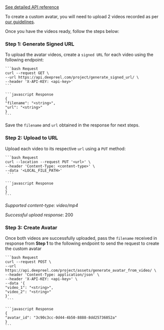 [See detailed API reference](/api-reference/avatar/generate-signed-url)

To create a custom avatar, you will need to upload 2 videos recorded as per [our guidelines](https://deepreel.notion.site/Create-Your-Own-DeepReel-Avatar-2ef80e263deb4d84a1733cbb9ca00eab).

Once you have the videos ready, follow the steps below:

### Step 1: Generate Signed URL

To upload the avatar videos, create a `signed URL` for each video using the following endpoint:

<CodeGroup>

    ```bash Request
    curl --request GET \
    --url https://api.deepreel.com/project/generate_signed_url/ \
    --header 'X-API-KEY: <api-key>'
    ```

    ```javascript Response
    {
    "filename": "<string>",
    "url": "<string>"
    }
    ```

</CodeGroup>

Save the `filename` and `url` obtained in the response for next steps.

### Step 2: Upload to URL

Upload each video to its respective `url` using a `PUT` method:

<CodeGroup>

    ```bash Request
    curl --location --request PUT '<url>' \
    --header 'Content-Type: <content-type>' \
    --data '<LOCAL_FILE_PATH>'
     ```

    ```javascript Response
    {
    }
    ```
</CodeGroup>

_Supported content-type: video/mp4_

_Successful upload response_: 200

### Step 3: Create Avatar

Once both videos are successfully uploaded, pass the `filename` received in response from **Step 1** to the following endpoint
to send the request to create the custom avatar

<CodeGroup>

    ```bash Request
    curl --request POST \
    --url https://api.deepreel.com/project/assets/generate_avatar_from_video/ \
    --header 'Content-Type: application/json' \
    --header 'X-API-KEY: <api-key>' \
    --data '{
    "video_1": "<string>",
    "video_2": "<string>"
    }'
     ```

    ```javascript Response
    {
    "avatar_id": "3c90c3cc-0d44-4b50-8888-8dd25736052a"
    }
    ```
</CodeGroup>


